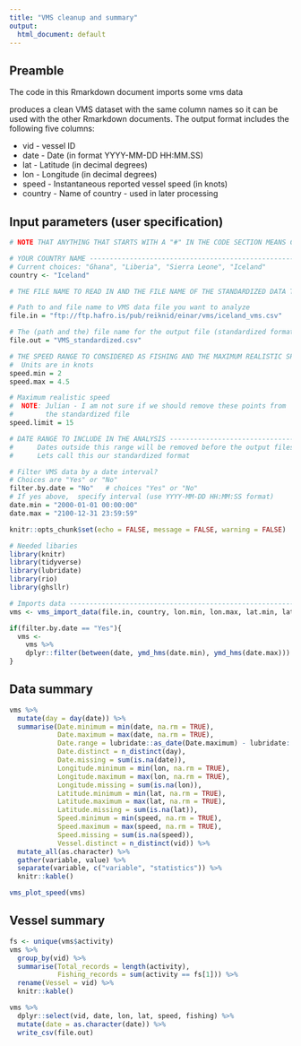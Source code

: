 ```yaml
---
title: "VMS cleanup and summary"
output:
  html_document: default
---
```


## Preamble

The code in this Rmarkdown document imports some vms data

produces a clean VMS dataset with the same column names so it can be used with the other Rmarkdown documents.  The output format includes the following five columns:

* vid - vessel ID
* date - Date (in format YYYY-MM-DD HH:MM.SS)
* lat - Latitude (in decimal degrees)
* lon - Longitude (in decimal degrees)
* speed - Instantaneous reported vessel speed (in knots)
* country - Name of country - used in later processing

## Input parameters (user specification)

```r
# NOTE THAT ANYTHING THAT STARTS WITH A "#" IN THE CODE SECTION MEANS COMMENT

# YOUR COUNTRY NAME ------------------------------------------------------------
# Current choices: "Ghana", "Liberia", "Sierra Leone", "Iceland"
country <- "Iceland"  

# THE FILE NAME TO READ IN AND THE FILE NAME OF THE STANDARDIZED DATA TO SAVE --

# Path to and file name to VMS data file you want to analyze
file.in = "ftp://ftp.hafro.is/pub/reiknid/einar/vms/iceland_vms.csv"

# The (path and the) file name for the output file (standardized format)
file.out = "VMS_standardized.csv"

# THE SPEED RANGE TO CONSIDERED AS FISHING AND THE MAXIMUM REALISTIC SPEED -----
#  Units are in knots
speed.min = 2
speed.max = 4.5

# Maximum realistic speed
#  NOTE: Julian - I am not sure if we should remove these points from
#        the standardized file
speed.limit = 15

# DATE RANGE TO INCLUDE IN THE ANALYSIS ----------------------------------------
#      Dates outside this range will be removed before the output files is saved
#      Lets call this our standardized format

# Filter VMS data by a date interval?
# Choices are "Yes" or "No"
filter.by.date = "No"   # choices "Yes" or "No"
# If yes above,  specify interval (use YYYY-MM-DD HH:MM:SS format)
date.min = "2000-01-01 00:00:00"
date.max = "2100-12-31 23:59:59"

```

```r
knitr::opts_chunk$set(echo = FALSE, message = FALSE, warning = FALSE)
```

```r
# Needed libaries
library(knitr)
library(tidyverse)
library(lubridate)
library(rio)
library(ghsllr)
```

```r
# Imports data -----------------------------------------------------------------
vms <- vms_import_data(file.in, country, lon.min, lon.max, lat.min, lat.max)
```


```r
if(filter.by.date == "Yes"){
  vms <- 
    vms %>%
    dplyr::filter(between(date, ymd_hms(date.min), ymd_hms(date.max)))
}

```

## Data summary

```r
vms %>%
  mutate(day = day(date)) %>%
  summarise(Date.minimum = min(date, na.rm = TRUE),
            Date.maximum = max(date, na.rm = TRUE),
            Date.range = lubridate::as_date(Date.maximum) - lubridate::as_date(Date.minimum) + 1,
            Date.distinct = n_distinct(day),
            Date.missing = sum(is.na(date)),
            Longitude.minimum = min(lon, na.rm = TRUE),
            Longitude.maximum = max(lon, na.rm = TRUE),
            Longitude.missing = sum(is.na(lon)),
            Latitude.minimum = min(lat, na.rm = TRUE),
            Latitude.maximum = max(lat, na.rm = TRUE),
            Latitude.missing = sum(is.na(lat)),
            Speed.minimum = min(speed, na.rm = TRUE),
            Speed.maximum = max(speed, na.rm = TRUE),
            Speed.missing = sum(is.na(speed)),
            Vessel.distinct = n_distinct(vid)) %>% 
  mutate_all(as.character) %>%
  gather(variable, value) %>%
  separate(variable, c("variable", "statistics")) %>%
  knitr::kable()

vms_plot_speed(vms)
```

## Vessel summary

```r

fs <- unique(vms$activity)
vms %>%
  group_by(vid) %>%
  summarise(Total_records = length(activity),
            Fishing_records = sum(activity == fs[1])) %>%
  rename(Vessel = vid) %>%
  knitr::kable()

vms %>%
  dplyr::select(vid, date, lon, lat, speed, fishing) %>%
  mutate(date = as.character(date)) %>%
  write_csv(file.out)

```
